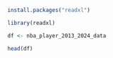 

```r
install.packages("readxl")

```
```r
library(readxl)
```


```r
df <- nba_player_2013_2024_data
```

```r
head(df)
```
```r

```

